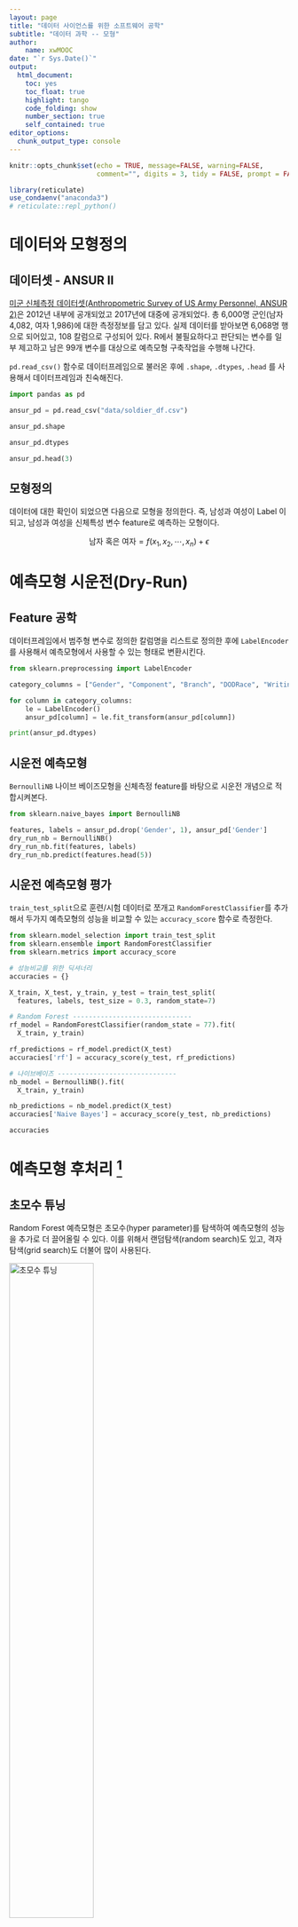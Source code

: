```yaml
---
layout: page
title: "데이터 사이언스를 위한 소프트웨어 공학"
subtitle: "데이터 과학 -- 모형"
author:
    name: xwMOOC
date: "`r Sys.Date()`"
output:
  html_document: 
    toc: yes
    toc_float: true
    highlight: tango
    code_folding: show
    number_section: true
    self_contained: true
editor_options: 
  chunk_output_type: console
---
```


```r
knitr::opts_chunk$set(echo = TRUE, message=FALSE, warning=FALSE,
                      comment="", digits = 3, tidy = FALSE, prompt = FALSE, fig.align = 'center')

library(reticulate)
use_condaenv("anaconda3")
# reticulate::repl_python()
```


# 데이터와 모형정의 {#ansur-dataset-model}

## 데이터셋 - ANSUR II {#ansur-dataset}

[미군 신체측정 데이터셋(Anthropometric Survey of US Army Personnel, ANSUR 2)](http://www.openlab.psu.edu/ansur2/)은 2012년 내부에 공개되었고 2017년에 대중에 공개되었다. 
총 6,000명 군인(남자 4,082, 여자 1,986)에 대한 측정정보를 담고 있다. 실제 데이터를 받아보면 6,068명 행으로 되어있고, 108 칼럼으로 구성되어 있다. R에서 불필요하다고 판단되는 변수를 일부 제고하고 남은 99개 변수를 대상으로 예측모형 구축작업을 수행해 나간다.

`pd.read_csv()` 함수로 데이터프레임으로 불러온 후에 `.shape`, `.dtypes`, `.head` 를 사용해서 데이터프레임과 친숙해진다.

```python
import pandas as pd

ansur_pd = pd.read_csv("data/soldier_df.csv")

ansur_pd.shape

ansur_pd.dtypes

ansur_pd.head(3)
```

## 모형정의 {#ansur-pm}

데이터에 대한 확인이 되었으면 다음으로 모형을 정의한다. 즉, 남성과 여성이 Label 이 되고, 남성과 여성을 신체특성 변수 feature로 예측하는 모형이다.

$$\text{남자 혹은 여자} = f(x_1 , x_2 , \cdots, x_n) + \epsilon$$

# 예측모형 시운전(Dry-Run) {#ansur-pm-dry-run}

## Feature 공학 {#ansur-feature}

데이터프레임에서 범주형 변수로 정의한 칼럼명을 리스트로 정의한 후에 `LabelEncoder`를 사용해서 예측모형에서 사용할 수 있는 형태로 변환시킨다.

```python
from sklearn.preprocessing import LabelEncoder

category_columns = ["Gender", "Component", "Branch", "DODRace", "WritingPreference"]

for column in category_columns:
    le = LabelEncoder()
    ansur_pd[column] = le.fit_transform(ansur_pd[column])

print(ansur_pd.dtypes)
```

## 시운전 예측모형 {#ansur-feature-skeleton}

`BernoulliNB` 나이브 베이즈모형을 신체측정 feature를 바탕으로 시운전 개념으로 적합시켜본다.

```python
from sklearn.naive_bayes import BernoulliNB

features, labels = ansur_pd.drop('Gender', 1), ansur_pd['Gender']
dry_run_nb = BernoulliNB() 
dry_run_nb.fit(features, labels) 
dry_run_nb.predict(features.head(5))
```

## 시운전 예측모형 평가 {#ansur-feature-skeleton-dryrun}

`train_test_split`으로 훈련/시험 데이터로 쪼개고 `RandomForestClassifier`를 추가해서 두가지 예측모형의 성능을 비교할 수 있는 `accuracy_score` 함수로 측정한다.

```python
from sklearn.model_selection import train_test_split
from sklearn.ensemble import RandomForestClassifier
from sklearn.metrics import accuracy_score

# 성능비교를 위한 딕셔너리
accuracies = {}

X_train, X_test, y_train, y_test = train_test_split(
  features, labels, test_size = 0.3, random_state=7)

# Random Forest ------------------------------
rf_model = RandomForestClassifier(random_state = 77).fit(
  X_train, y_train)

rf_predictions = rf_model.predict(X_test)
accuracies['rf'] = accuracy_score(y_test, rf_predictions)

# 나이브베이즈 ------------------------------
nb_model = BernoulliNB().fit(
  X_train, y_train)

nb_predictions = nb_model.predict(X_test)
accuracies['Naive Bayes'] = accuracy_score(y_test, nb_predictions)

accuracies
```


# 예측모형 후처리 [^hyper-paramter] {#ansur-pm-tuning}

[^hyper-paramter]: [Will Koehrsen(Jan 10, 2018), "Hyperparameter Tuning the Random Forest in Python"](https://towardsdatascience.com/hyperparameter-tuning-the-random-forest-in-python-using-scikit-learn-28d2aa77dd74)

## 초모수 튜닝 {#ansur-pm-tuning-hyper-parameter}

Random Forest 예측모형은 초모수(hyper parameter)를 탐색하여 예측모형의 성능을 추가로 더 끌어올릴 수 있다. 이를 위해서 랜덤탐색(random search)도 있고, 격자탐색(grid search)도 더불어 많이 사용된다.   

<img src="fig/hypter-parameter.png" alt="초모수 튜닝" width="55%" />

`RandomForestClassifier`, Random Forest 모형의 경우 다음 초모수가 성능에 영향을 미치는 것으로 연구결과가 공개되어 있다.

- n_estimators = 의사결정나무 갯수
- max_features = 노드를 쪼갤 때 고려되는 최대 feature 갯수
- max_depth = 각 의사결정나무 최대 깊이

```python
from pprint import pprint

print('기본설정 디폴트 모형에 사용된 모수 목록:\n')
pprint(rf_model.get_params())
```

Random Forest 예측모형에 가장 영향을 많이 미치는 초모수 3개에 대해서 아래와 같이 값을 부여하고, `param_grid`를 통해 격자탐색을 작업을 수행하여 최적모수를 찾아낸다.

```python
from sklearn.model_selection import GridSearchCV

param_grid = {'n_estimators' : list(range(10, 50, 10)),
              'max_features' : ['auto', 'sqrt'],
              'max_depth'    : list(range(2, 10, 2))}

grid = GridSearchCV(RandomForestClassifier(), param_grid, cv=3)
grid.fit(X_train, y_train)
grid.best_params_
```

`grid.best_params_` 딕셔너리에는 최적화된 초모수가 포함되어 있다. 해당 값들을 꺼내 초모수에 넣어 Random Forest 모형에 넣어 다시 훈련데이터에 적합시키게 되면 예측모형의 성능이 소폭 향상된 것을 확인할 수 있다.

```python
rf_hyper_model = RandomForestClassifier(n_estimators = grid.best_params_['n_estimators'],
                                        max_features = grid.best_params_['max_features'],
                                        max_depth    = grid.best_params_['max_depth']).fit(X_train, y_train)

rf_hyper_predictions = rf_hyper_model.predict(X_test)
accuracies['rf hyper parameter'] = accuracy_score(y_test, rf_hyper_predictions)

accuracies
```

## 변수선택 {#ansur-pm-tuning-feature-selection}

`SelectKBest`를 통해 예측에 효과가 큰 feature를 추출해낸다. 앞서 선택된 초모수를 함께 넣어 예측모형을 만들어낸다. 가장 영향력이 큰 feature 30개를 대상으로 예측모형 성능을 평가한다.

```python
from sklearn.feature_selection import SelectKBest, f_classif

select_k_best_classifier = SelectKBest(f_classif, k='all').fit(X_train, y_train)

rf_selectK_model = RandomForestClassifier(n_estimators = grid.best_params_['n_estimators'],
                                        max_features = grid.best_params_['max_features'],
                                        max_depth    = grid.best_params_['max_depth']).fit(select_k_best_classifier.transform(X_train), y_train)

rf_selectK_predictions = rf_selectK_model.predict(X_test)
accuracies['rf hyper selectK'] = accuracy_score(y_test, rf_selectK_predictions)

accuracies
```

`SelectKBest`를 통해 어떤 feature가 추출되었는지 살펴본다. 먼저 매스크(mask)를 생성시키고 성성된 매스크를 넣어 변수명과 함께 확인할 수 있도록 코드를 작성한다.

```python

mask = select_k_best_classifier.get_support() # 부울값 리스트

best_features = X_train.columns[mask]        
        
print("Feature 총계:", len(best_features), "\n",  "선택된 30개 feature:", best_features)
        
```        